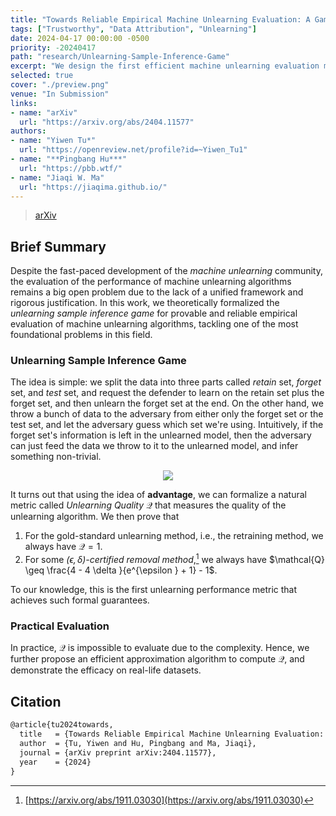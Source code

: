 ```yaml
---
title: "Towards Reliable Empirical Machine Unlearning Evaluation: A Game-Theoretic View"
tags: ["Trustworthy", "Data Attribution", "Unlearning"]
date: 2024-04-17 00:00:00 -0500
priority: -20240417
path: "research/Unlearning-Sample-Inference-Game"
excerpt: "We design the first efficient machine unlearning evaluation metric with provable guarantees."
selected: true
cover: "./preview.png"
venue: "In Submission"
links:
- name: "arXiv"
  url: "https://arxiv.org/abs/2404.11577"
authors:
- name: "Yiwen Tu*"
  url: "https://openreview.net/profile?id=~Yiwen_Tu1"
- name: "**Pingbang Hu***"
  url: "https://pbb.wtf/"
- name: "Jiaqi W. Ma"
  url: "https://jiaqima.github.io/"
---
```


> [arXiv](https://arxiv.org/abs/2404.11577)

## Brief Summary

Despite the fast-paced development of the *machine unlearning* community, the evaluation of the performance of machine unlearning algorithms remains a big open problem due to the lack of a unified framework and rigorous justification. In this work, we theoretically formalized the *unlearning sample inference game* for provable and reliable empirical evaluation of machine unlearning algorithms, tackling one of the most foundational problems in this field.

### Unlearning Sample Inference Game

The idea is simple: we split the data into three parts called *retain* set, *forget* set, and *test* set, and request the defender to learn on the retain set plus the forget set, and then unlearn the forget set at the end. On the other hand, we throw a bunch of data to the adversary from either only the forget set or the test set, and let the adversary guess which set we're using. Intuitively, if the forget set's information is left in the unlearned model, then the adversary can just feed the data we throw to it to the unlearned model, and infer something non-trivial.

<p align="center">
	<img src="./Figures/flow.png"/>
</p>

It turns out that using the idea of **advantage**, we can formalize a natural metric called *Unlearning Quality* $\mathcal{Q}$ that measures the quality of the unlearning algorithm. We then prove that

1. For the gold-standard unlearning method, i.e., the retraining method, we always have $\mathcal{Q} = 1$.
2. For some *$(\epsilon , \delta )$-certified removal method*,[^1] we always have $\mathcal{Q} \geq \frac{4 - 4 \delta }{e^{\epsilon } + 1} - 1$.

[^1]: [https://arxiv.org/abs/1911.03030](https://arxiv.org/abs/1911.03030)

To our knowledge, this is the first unlearning performance metric that achieves such formal guarantees.

### Practical Evaluation

In practice, $\mathcal{Q}$ is impossible to evaluate due to the complexity. Hence, we further propose an efficient approximation algorithm to compute $\mathcal{Q}$, and demonstrate the efficacy on real-life datasets.

## Citation

```latex
@article{tu2024towards,
  title   = {Towards Reliable Empirical Machine Unlearning Evaluation: A Game-Theoretic View},
  author  = {Tu, Yiwen and Hu, Pingbang and Ma, Jiaqi},
  journal = {arXiv preprint arXiv:2404.11577},
  year    = {2024}
}
```
